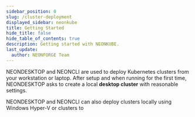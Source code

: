 ```yaml
---
sidebar_position: 0
slug: /cluster-deployment
displayed_sidebar: neonkube
title: Getting Started
hide_title: false
hide_table_of_contents: true
description: Getting started with NEONKUBE.
last_update:
  author: NEONFORGE Team
---
```



NEONDESKTOP and NEONCLI are used to deploy Kubernetes clusters from your
workstation or laptop.  After setup and when running for the first time,
NEONDESKTOP asks to create a local **desktop cluster** with reasonable
settings.

NEONDESKTOP and NEONCLI can also deploy clusters locally using Windows 
Hyper-V or clusters to 